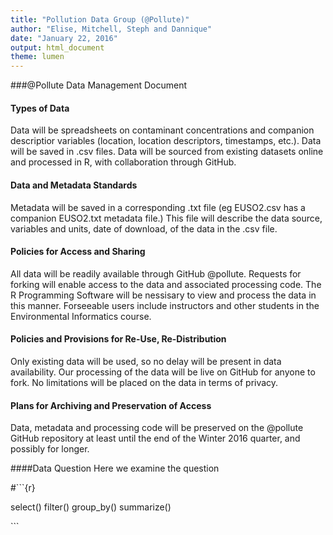 ```yaml
---
title: "Pollution Data Group (@Pollute)"
author: "Elise, Mitchell, Steph and Dannique"
date: "January 22, 2016"
output: html_document
theme: lumen
---
```


###@Pollute Data Management Document

#### Types of Data
Data will be spreadsheets on contaminant concentrations and companion descriptior variables (location, location descriptors, timestamps, etc.).
Data will be saved in .csv files.
Data will be sourced from existing datasets online and processed in R, with collaboration through GitHub.


#### Data and Metadata Standards
Metadata will be saved in a corresponding .txt file (eg EUSO2.csv has a companion EUSO2.txt metadata file.) This file will describe the data source, variables and units, date of download, of the data in the .csv file.

#### Policies for Access and Sharing
All data will be readily available through GitHub @pollute.  Requests for forking will enable access to the data and associated processing code. The R Programming Software will be nessisary to view and process the data in this manner. Forseeable users include instructors and other students in the Environmental Informatics course.

#### Policies and Provisions for Re-Use, Re-Distribution
Only existing data will be used, so no delay will be present in data availability. Our processing of the data will be live on GitHub for anyone to fork. No limitations will be placed on the data in terms of privacy.

#### Plans for Archiving and Preservation of Access
Data, metadata and processing code will be preserved on the @pollute GitHub repository at least until the end of the Winter 2016 quarter, and possibly for longer.

####Data Question
Here we examine the question

#```{r}

select()
filter()
group_by()
summarize()

```
